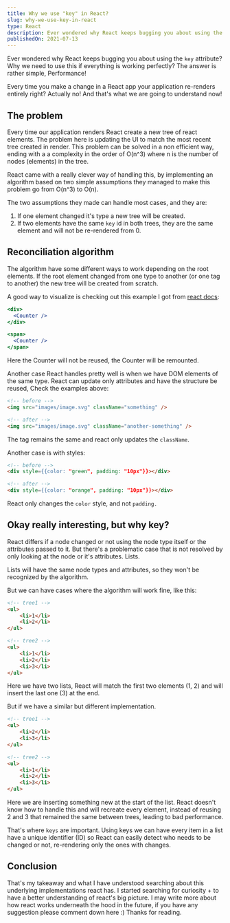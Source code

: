 ```yaml
---
title: Why we use "key" in React?
slug: why-we-use-key-in-react
type: React
description: Ever wondered why React keeps bugging you about using the key attribute? Why we need to use this if everything is working perfectly? The answer is rather simple, Performance!
publishedOn: 2021-07-13
---
```


Ever wondered why React keeps bugging you about using the `key` attribute? Why we need to use this if everything is working perfectly? The answer is rather simple, Performance!

Every time you make a change in a React app your application re-renders entirely right? Actually no! And that's what we are going to understand now!

## The problem

Every time our application renders React create a new tree of react elements. The problem here is updating the UI to match the most recent tree created in render. This problem can be solved in a non efficient way, ending with a a complexity in the order of O(n^3) where n is the number of nodes (elements) in the tree.

React came with a really clever way of handling this, by implementing an algorithm based on two simple assumptions they managed to make this problem go from O(n^3) to O(n).

The two assumptions they made can handle most cases, and they are:

1. If one element changed it's type a new tree will be created.
2. If two elements have the same `key` id in both trees, they are the same element and will not be re-rendered from 0.

## Reconciliation algorithm

The algorithm have some different ways to work depending on the root elements. If the root element changed from one type to another (or one tag to another) the new tree will be created from scratch.

A good way to visualize is checking out this example I got from [react docs](https://reactjs.org/docs/reconciliation.html):

```jsx
<div>
  <Counter />
</div>

<span>
  <Counter />
</span>
```

Here the Counter will not be reused, the Counter will be remounted.

Another case React handles pretty well is when we have DOM elements of the same type. React can update only attributes and have the structure be reused, Check the examples above:

```html
<!-- before -->
<img src="images/image.svg" className="something" />

<!-- after -->
<img src="images/image.svg" className="another-something" /> 
```

The tag remains the same and react only updates the `className`.

Another case is with styles:

```html
<!-- before -->
<div style={{color: "green", padding: "10px"}}></div>

<!-- after -->
<div style={{color: "orange", padding: "10px"}}></div>
```

React only changes the `color` style, and not `padding.`

## Okay really interesting, but why key?

React differs if a node changed or not using the node type itself or the attributes passed to it. But there's a problematic case that is not resolved by only looking at the node or it's attributes. Lists.

Lists will have the same node types and attributes, so they won't be recognized by the algorithm. 

But we can have cases where the algorithm will work fine, like this:

```html
<!-- tree1 -->
<ul>
	<li>1</li>	
	<li>2</li>
</ul>

<!-- tree2 -->
<ul>
	<li>1</li>	
	<li>2</li>
	<li>3</li>
</ul>
```

Here we have two lists, React will match the first two elements (1, 2) and will insert the last one (3) at the end.

But if we have a similar but different implementation.

```html
<!-- tree1 -->
<ul>
	<li>2</li>	
	<li>3</li>
</ul>

<!-- tree2 -->
<ul>
	<li>1</li>	
	<li>2</li>
	<li>3</li>
</ul>
```

Here we are inserting something new at the start of the list. React doesn't know how to handle this and will recreate every element, instead of reusing 2 and 3 that remained the same between trees, leading to bad performance.

That's where `keys` are important. Using keys we can have every item in a list have a unique identifier (ID) so React can easily detect who needs to be changed or not, re-rendering only the ones with changes.
## Conclusion
That's my takeaway and what I have understood searching about this underlying implementations react has.
I started searching for curiosity + to have a better understanding of react's big picture. I may write more about how react works underneath the hood in the future, if you have any suggestion please comment down here :) Thanks for reading.